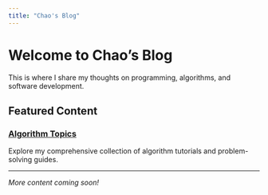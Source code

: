 ```yaml
---
title: "Chao's Blog"
---
```


# Welcome to Chao's Blog

This is where I share my thoughts on programming, algorithms, and software development.

## Featured Content

### [Algorithm Topics](Algorithm/index.qmd)
Explore my comprehensive collection of algorithm tutorials and problem-solving guides.

---

*More content coming soon!*